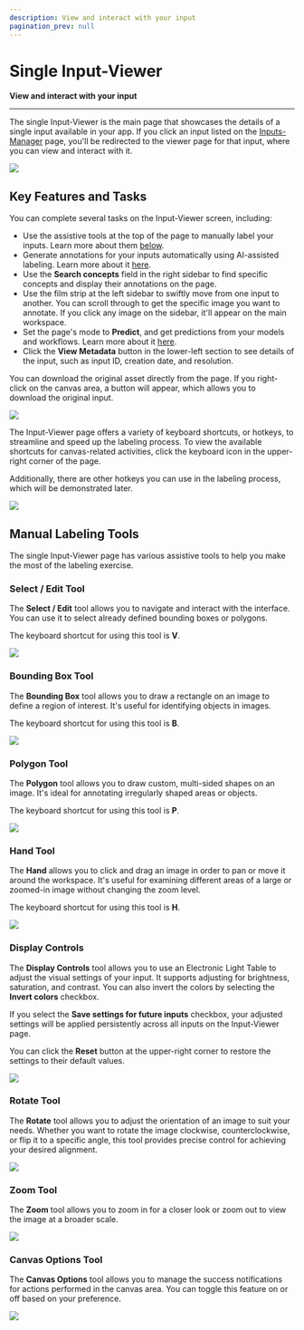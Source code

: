 ```yaml
---
description: View and interact with your input
pagination_prev: null
---
```


# Single Input-Viewer

**View and interact with your input**
<hr />

The single Input-Viewer is the main page that showcases the details of a single input available in your app. If you click an input listed on the [Inputs-Manager](https://docs.clarifai.com/portal-guide/inputs-manager/) page, you'll be redirected to the viewer page for that input, where you can view and interact with it.

![](/img/community_2/explorer_1.png)

## Key Features and Tasks 

You can complete several tasks on the Input-Viewer screen, including:

- Use the assistive tools at the top of the page to manually label your inputs. Learn more about them [below](#manual-labeling-tools). 
- Generate annotations for your inputs automatically using AI-assisted labeling. Learn more about it [here](https://docs.clarifai.com/portal-guide/annotate/ai-assist).
- Use the **Search concepts** field in the right sidebar to find specific concepts and display their annotations on the page.
- Use the film strip at the left sidebar to swiftly move from one input to another. You can scroll through to get the specific image you want to annotate. If you click any image on the sidebar, it'll appear on the main workspace.
- Set the page's mode to **Predict**, and get predictions from your models and workflows. Learn more about it [here](https://docs.clarifai.com/portal-guide/input-viewer/predictions). 
- Click the **View Metadata** button in the lower-left section to see details of the input, such as input ID, creation date, and resolution.

You can download the original asset directly from the page. If you right-click on the canvas area, a button will appear, which allows you to download the original input.

![](/img/community_2/explorer_1-2.png)

The Input-Viewer page offers a variety of keyboard shortcuts, or hotkeys, to streamline and speed up the labeling process. To view the available shortcuts for canvas-related activities, click the keyboard icon in the upper-right corner of the page. 

Additionally, there are other hotkeys you can use in the labeling process, which will be demonstrated later.

![](/img/others-2/annotate-10.png)

## Manual Labeling Tools

The single Input-Viewer page has various assistive tools to help you make the most of the labeling exercise. 

### Select / Edit Tool

The **Select / Edit** tool allows you to navigate and interact with the interface. You can use it to select already defined bounding boxes or polygons.

The keyboard shortcut for using this tool is **V**. 

![](/img/others-2/annotate-1.png)

### Bounding Box Tool

The **Bounding Box** tool allows you to draw a rectangle on an image to define a region of interest. It's useful for identifying objects in images.

The keyboard shortcut for using this tool is **B**. 

![](/img/others-2/annotate-2.png)

### Polygon Tool

The **Polygon** tool allows you to draw custom, multi-sided shapes on an image. It's ideal for annotating irregularly shaped areas or objects.

The keyboard shortcut for using this tool is **P**. 

![](/img/others-2/annotate-4.png)

### Hand Tool

The **Hand** allows you to click and drag an image in order to pan or move it around the workspace. It's useful for examining different areas of a large or zoomed-in image without changing the zoom level.

The keyboard shortcut for using this tool is **H**. 

![](/img/others-2/annotate-3.png)

### Display Controls

The **Display Controls** tool allows you to use an Electronic Light Table to adjust the visual settings of your input. It supports adjusting for brightness, saturation, and contrast. You can also invert the colors by selecting the **Invert colors** checkbox.

If you select the **Save settings for future inputs** checkbox, your adjusted settings will be applied persistently across all inputs on the Input-Viewer page.

You can click the **Reset** button at the upper-right corner to restore the settings to their default values.

![](/img/others-2/annotate-5.png)

### Rotate Tool

The **Rotate** tool allows you to adjust the orientation of an image to suit your needs. Whether you want to rotate the image clockwise, counterclockwise, or flip it to a specific angle, this tool provides precise control for achieving your desired alignment.
 
![](/img/others-2/annotate-6.png)

### Zoom Tool

The **Zoom** tool allows you to zoom in for a closer look or zoom out to view the image at a broader scale.

![](/img/others-2/annotate-7.png)

### Canvas Options Tool

The **Canvas Options** tool allows you to manage the success notifications for actions performed in the canvas area. You can toggle this feature on or off based on your preference.

![](/img/others-2/annotate-8.png)


<DocCardList items={useCurrentSidebarCategory().items}/>

